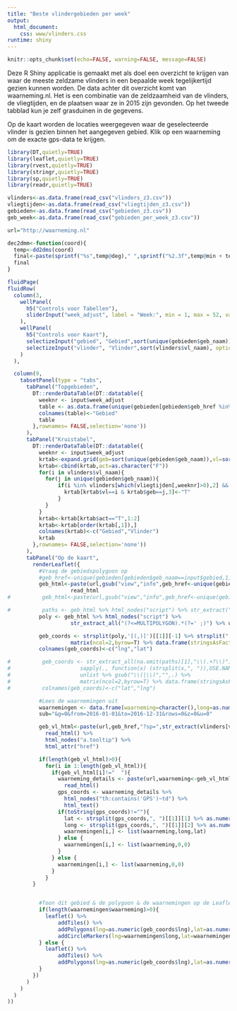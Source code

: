 ```yaml
---
title: "Beste vlindergebieden per week"
output: 
  html_document: 
    css: www/vlinders.css
runtime: shiny
---
```

```r
knitr::opts_chunk$set(echo=FALSE, warning=FALSE, message=FALSE)
```
Deze R Shiny applicatie is gemaakt met als doel een overzicht te krijgen van waar de meeste zeldzame vlinders in een bepaalde week tegelijkertijd gezien kunnen worden. De data achter dit overzicht komt van waarneming.nl. Het is een combinatie van de zeldzaamheid van de vlinders, de vliegtijden, en de plaatsen waar ze in 2015 zijn gevonden. 
Op het tweede tabblad kun je zelf grasduinen in de gegevens. 

Op de kaart worden de locaties weergegeven waar de geselecteerde vlinder is gezien binnen het aangegeven gebied. Klik op een waarneming om de exacte gps-data te krijgen. 
```r
library(DT,quietly=TRUE)
library(leaflet,quietly=TRUE)
library(rvest,quietly=TRUE)
library(stringr,quietly=TRUE)
library(sp,quietly=TRUE)
library(readr,quietly=TRUE)

vlinders<-as.data.frame(read_csv("vlinders_z3.csv"))
vliegtijden<-as.data.frame(read_csv("vliegtijden_z3.csv"))
gebieden<-as.data.frame(read_csv("gebieden_z3.csv"))
geb_week<-as.data.frame(read_csv("gebieden_per_week_z3.csv"))

url="http://waarneming.nl"

dec2dmm<-function(coord){
  temp<-dd2dms(coord)
  final<-paste(sprintf("%s",temp@deg)," ",sprintf("%2.3f",temp@min + temp@sec/60),sep="")
  final
}

fluidPage(
fluidRow(
  column(3,
    wellPanel(
      h5("Controls voor Tabellen"),
      sliderInput("week_adjust", label = "Week:", min = 1, max = 52, value = 1, step = 1)
    ),
    wellPanel(
      h5("Controls voor Kaart"),
      selectizeInput("gebied", "Gebied",sort(unique(gebieden$geb_naam)), options = list(placeholder = 'Welk gebied?', onInitialize = I('function() { this.setValue(""); }'))),
      selectizeInput("vlinder", "Vlinder",sort(vlinders$vl_naam), options = list(placeholder = 'Welke vlinder?', onInitialize = I('function() { this.setValue(""); }')))
    )
  ),

  column(9,
    tabsetPanel(type = "tabs",
      tabPanel("Topgebieden", 
        DT::renderDataTable(DT::datatable({
          weeknr <- input$week_adjust
          table <- as.data.frame(unique(gebieden[gebieden$geb_href %in% na.omit(geb_week[,weeknr]),2]))
          colnames(table)<-"Gebied"
          table
        },rownames= FALSE,selection='none'))
      ),
      tabPanel("Kruistabel", 
        DT::renderDataTable(DT::datatable({
          weeknr <- input$week_adjust
          krtab<-expand.grid(geb=sort(unique(gebieden$geb_naam)),vl=sort(vlinders$vl_naam),stringsAsFactors = F)
          krtab<-cbind(krtab,act=as.character("F"))
          for(i in vlinders$vl_naam){
            for(j in unique(gebieden$geb_naam)){
                if(i %in% vlinders[which(vliegtijden[,weeknr]>0),2] && i %in% vlinders[vlinders$vl_href %in% gebieden[gebieden$geb_naam==j,3],2]) {
                  krtab[krtab$vl==i & krtab$geb==j,3]<-"T"
                }  
            }
          }
          krtab<-krtab[krtab$act=="T",1:2]
          krtab<-krtab[order(krtab[,1]),]
          colnames(krtab)<-c("Gebied","Vlinder")
          krtab
        },rownames= FALSE,selection='none'))
      ),
      tabPanel("Op de kaart",
        renderLeaflet({
          #Vraag de gebiedspolygoon op
          #geb_href<-unique(gebieden[gebieden$geb_naam==input$gebied,1])
          geb_html<-paste(url,gsub("view","info",geb_href<-unique(gebieden[gebieden$geb_naam==input$gebied,1])),sep="") %>%
                    read_html
#          geb_html<-paste(url,gsub("view","info",geb_href<-unique(gebieden[gebieden$geb_naam=="Mariapeel - Mariaveen [LI]",1])),sep="") %>% read_html

#          paths <- geb_html %>% html_nodes("script") %>% str_extract("paths: \\[\\[(.*)\\]\\]")
          poly <- geb_html %>% html_nodes("script") %>% 
                    str_extract_all("(?<=MULTIPOLYGON).*(?=' ;)") %>% unlist

          geb_coords <- strsplit(poly,'[(,)]')[[1]][-1] %>% strsplit(" ") %>% unlist() %>% 
                    matrix(ncol=2,byrow=T) %>% data.frame(stringsAsFactors=F)
          colnames(geb_coords)<-c("lng","lat")

#          geb_coords <- str_extract_all(na.omit(paths)[1],"\\(.+?\\)")[[1]] %>%
#                      sapply(., function(x) (strsplit(x,", ")),USE.NAMES=F) %>%
#                      unlist %>% gsub("\\(|\\)","",.) %>%
#                      matrix(ncol=2,byrow=T) %>% data.frame(stringsAsFactors=F)
#          colnames(geb_coords)<-c("lat","lng")

          #Lees de waarnemingen uit
          waarnemingen <- data.frame(waarneming=character(),long=as.numeric(),lat=as.numeric(),stringsAsFactors=FALSE)
          sub="&g=0&from=2016-01-01&to=2016-12-31&rows=0&z=0&u=0"

          geb_vl_html<-paste(url,geb_href,"?sp=",str_extract(vlinders[vlinders$vl_naam==input$vlinder,1],"\\d.\\d*"),sub,sep="") %>%
            read_html() %>%
            html_nodes("a.tooltip") %>%
            html_attr("href")

          if(length(geb_vl_html)>0){
            for(i in 1:length(geb_vl_html)){
              if(geb_vl_html[i]!="  "){
                waarneming_details <- paste(url,waarneming<-geb_vl_html[i],sep="") %>%
                  read_html()
                gps_coords <- waarneming_details %>%
                  html_nodes("th:contains('GPS')~td") %>%
                  html_text()
                if(toString(gps_coords)!=""){
                  lat <- strsplit(gps_coords,", ")[[1]][1] %>% as.numeric()
                  long <- strsplit(gps_coords,", ")[[1]][2] %>% as.numeric()
                  waarnemingen[i,] <- list(waarneming,long,lat)
                } else {
                  waarnemingen[i,] <- list(waarneming,0,0)
                }
              } else {
                waarnemingen[i,] <- list(waarneming,0,0)
              }
            }
        }


          #Toon dit gebied & de polygoon & de waarnemingen op de Leaflet kaart
          if(length(waarnemingen$waarneming)>0){
            leaflet() %>%
                addTiles() %>%
                addPolygons(lng=as.numeric(geb_coords$lng),lat=as.numeric(geb_coords$lat),fillColor="#0",fillOpacity = 0.1) %>%
                addCircleMarkers(lng=waarnemingen$long,lat=waarnemingen$lat,color="purple",popup=paste("N",dec2dmm(waarnemingen$lat),", E",dec2dmm(waarnemingen$long),sep=""))
          } else {
            leaflet() %>%
                addTiles() %>%
                addPolygons(lng=as.numeric(geb_coords$lng),lat=as.numeric(geb_coords$lat),fillColor="#0",fillOpacity = 0.1)
          }
        })
      )
    )
  )
))
```

